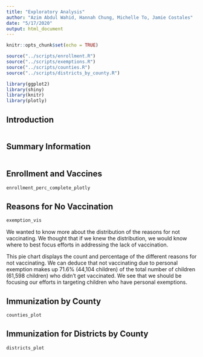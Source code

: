 ```yaml
---
title: "Exploratory Analysis"
author: "Azim Abdul Wahid, Hannah Chung, Michelle To, Jamie Costales"
date: "5/17/2020"
output: html_document
---
```


```r
knitr::opts_chunk$set(echo = TRUE)

source("../scripts/enrollment.R")
source("../scripts/exemptions.R")
source("../scripts/counties.R")
source("../scripts/districts_by_county.R")

library(ggplot2)
library(shiny)
library(knitr)
library(plotly)
```

## Introduction

```r

```

## Summary Information

```r

```

## Enrollment and Vaccines

```r
enrollment_perc_complete_plotly
```

## Reasons for No Vaccination

```r
exemption_vis
```

We wanted to know more about the distribution of the reasons for not vaccinating. We thought that if we knew the distribution, we would know where to best focus efforts in addressing the lack of vaccination.

This pie chart displays the count and percentage of the different reasons for not vaccinating. We can deduce that not vaccinating due to personal exemption makes up 71.6% (44,104 children) of the total number of children (61,598 children) who didn’t get vaccinated. We see that we should be focusing our efforts in targeting children who have personal exemptions.

## Immunization by County

```r
counties_plot
```

## Immunization for Districts by County

```r
districts_plot
```

